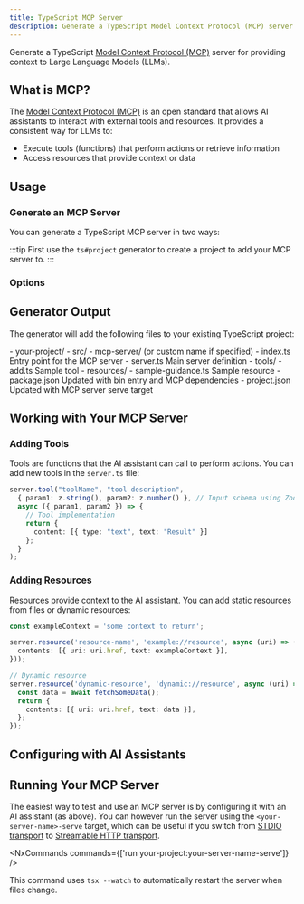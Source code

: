 ```yaml
---
title: TypeScript MCP Server
description: Generate a TypeScript Model Context Protocol (MCP) server for providing context to Large Language Models
---
```



Generate a TypeScript [Model Context Protocol (MCP)](https://modelcontextprotocol.io/) server for providing context to Large Language Models (LLMs).

## What is MCP?

The [Model Context Protocol (MCP)](https://modelcontextprotocol.io/) is an open standard that allows AI assistants to interact with external tools and resources. It provides a consistent way for LLMs to:

- Execute tools (functions) that perform actions or retrieve information
- Access resources that provide context or data

## Usage

### Generate an MCP Server

You can generate a TypeScript MCP server in two ways:

<RunGenerator generator="ts#mcp-server" />

:::tip
First use the <Link path="/guides/typescript-project">`ts#project`</Link> generator to create a project to add your MCP server to.
:::

### Options

<GeneratorParameters generator="ts#mcp-server" />

## Generator Output

The generator will add the following files to your existing TypeScript project:

<FileTree>
  - your-project/
    - src/
      - mcp-server/ (or custom name if specified)
        - index.ts Entry point for the MCP server
        - server.ts Main server definition
        - tools/
          - add.ts Sample tool
        - resources/
          - sample-guidance.ts Sample resource
    - package.json Updated with bin entry and MCP dependencies
    - project.json Updated with MCP server serve target
</FileTree>

## Working with Your MCP Server

### Adding Tools

Tools are functions that the AI assistant can call to perform actions. You can add new tools in the `server.ts` file:

```typescript
server.tool("toolName", "tool description",
  { param1: z.string(), param2: z.number() }, // Input schema using Zod
  async ({ param1, param2 }) => {
    // Tool implementation
    return {
      content: [{ type: "text", text: "Result" }]
    };
  }
);
```

### Adding Resources

Resources provide context to the AI assistant. You can add static resources from files or dynamic resources:

```typescript
const exampleContext = 'some context to return';

server.resource('resource-name', 'example://resource', async (uri) => ({
  contents: [{ uri: uri.href, text: exampleContext }],
}));

// Dynamic resource
server.resource('dynamic-resource', 'dynamic://resource', async (uri) => {
  const data = await fetchSomeData();
  return {
    contents: [{ uri: uri.href, text: data }],
  };
});
```

## Configuring with AI Assistants

<Snippet name="mcp/configuration" parentHeading="Configuring with AI Assistants" />

## Running Your MCP Server

The easiest way to test and use an MCP server is by configuring it with an AI assistant (as above). You can however run the server using the `<your-server-name>-serve` target, which can be useful if you switch from [STDIO transport](https://modelcontextprotocol.io/docs/concepts/transports#standard-input%2Foutput-stdio) to [Streamable HTTP transport](https://modelcontextprotocol.io/docs/concepts/transports#streamable-http).

<NxCommands commands={['run your-project:your-server-name-serve']} />

This command uses `tsx --watch` to automatically restart the server when files change.
